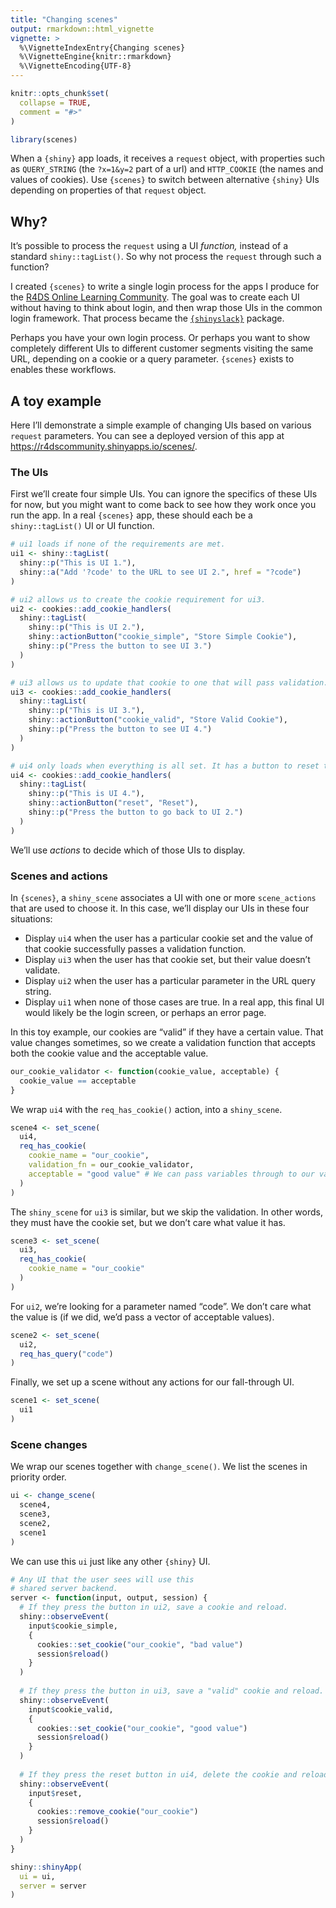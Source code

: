 ```yaml
---
title: "Changing scenes"
output: rmarkdown::html_vignette
vignette: >
  %\VignetteIndexEntry{Changing scenes}
  %\VignetteEngine{knitr::rmarkdown}
  %\VignetteEncoding{UTF-8}
---
```


```r
knitr::opts_chunk$set(
  collapse = TRUE,
  comment = "#>"
)
```

```r
library(scenes)
```

When a `{shiny}` app loads, it receives a `request` object, with properties such as `QUERY_STRING` (the `?x=1&y=2` part of a url) and `HTTP_COOKIE` (the names and values of cookies).
Use `{scenes}` to switch between alternative `{shiny}` UIs depending on properties of that `request` object.

## Why?

It's possible to process the `request` using a UI *function,* instead of a standard `shiny::tagList()`.
So why not process the `request` through such a function?

I created `{scenes}` to write a single login process for the apps I produce for the [R4DS Online Learning Community](https://r4ds.io).
The goal was to create each UI without having to think about login, and then wrap those UIs in the common login framework.
That process became the [`{shinyslack}`](https://r4ds.io/shinyslackgh) package.

Perhaps you have your own login process.
Or perhaps you want to show completely different UIs to different customer segments visiting the same URL, depending on a cookie or a query parameter.
`{scenes}` exists to enables these workflows.

## A toy example

Here I'll demonstrate a simple example of changing UIs based on various `request` parameters.
You can see a deployed version of this app at <https://r4dscommunity.shinyapps.io/scenes/>.

### The UIs

First we'll create four simple UIs.
You can ignore the specifics of these UIs for now, but you might want to come back to see how they work once you run the app.
In a real `{scenes}` app, these should each be a `shiny::tagList()` UI or UI function.

```r
# ui1 loads if none of the requirements are met.
ui1 <- shiny::tagList(
  shiny::p("This is UI 1."),
  shiny::a("Add '?code' to the URL to see UI 2.", href = "?code")
)

# ui2 allows us to create the cookie requirement for ui3.
ui2 <- cookies::add_cookie_handlers(
  shiny::tagList(
    shiny::p("This is UI 2."),
    shiny::actionButton("cookie_simple", "Store Simple Cookie"),
    shiny::p("Press the button to see UI 3.")
  )
)

# ui3 allows us to update that cookie to one that will pass validation.
ui3 <- cookies::add_cookie_handlers(
  shiny::tagList(
    shiny::p("This is UI 3."),
    shiny::actionButton("cookie_valid", "Store Valid Cookie"),
    shiny::p("Press the button to see UI 4.")
  )
)

# ui4 only loads when everything is all set. It has a button to reset things.
ui4 <- cookies::add_cookie_handlers(
  shiny::tagList(
    shiny::p("This is UI 4."),
    shiny::actionButton("reset", "Reset"),
    shiny::p("Press the button to go back to UI 2.")
  )
)
```

We'll use *actions* to decide which of those UIs to display.

### Scenes and actions

In `{scenes}`, a `shiny_scene` associates a UI with one or more `scene_actions` that are used to choose it.
In this case, we'll display our UIs in these four situations:

-   Display `ui4` when the user has a particular cookie set and the value of that cookie successfully passes a validation function.
-   Display `ui3` when the user has that cookie set, but their value doesn't validate.
-   Display `ui2` when the user has a particular parameter in the URL query string.
-   Display `ui1` when none of those cases are true. In a real app, this final UI would likely be the login screen, or perhaps an error page.

In this toy example, our cookies are "valid" if they have a certain value.
That value changes sometimes, so we create a validation function that accepts both the cookie value and the acceptable value.

```r
our_cookie_validator <- function(cookie_value, acceptable) {
  cookie_value == acceptable
}
```

We wrap `ui4` with the `req_has_cookie()` action, into a `shiny_scene`.

```r
scene4 <- set_scene(
  ui4,
  req_has_cookie(
    cookie_name = "our_cookie",
    validation_fn = our_cookie_validator,
    acceptable = "good value" # We can pass variables through to our validator.
  )
)
```

The `shiny_scene` for `ui3` is similar, but we skip the validation.
In other words, they must have the cookie set, but we don't care what value it has.

```r
scene3 <- set_scene(
  ui3,
  req_has_cookie(
    cookie_name = "our_cookie"
  )
)
```

For `ui2`, we're looking for a parameter named "code".
We don't care what the value is (if we did, we'd pass a vector of acceptable values).

```r
scene2 <- set_scene(
  ui2,
  req_has_query("code")
)
```

Finally, we set up a scene without any actions for our fall-through UI.

```r
scene1 <- set_scene(
  ui1
)
```

### Scene changes

We wrap our scenes together with `change_scene()`.
We list the scenes in priority order.

```r
ui <- change_scene(
  scene4,
  scene3,
  scene2,
  scene1
)
```

We can use this `ui` just like any other `{shiny}` UI.

```r
# Any UI that the user sees will use this
# shared server backend.
server <- function(input, output, session) {
  # If they press the button in ui2, save a cookie and reload.
  shiny::observeEvent(
    input$cookie_simple,
    {
      cookies::set_cookie("our_cookie", "bad value")
      session$reload()
    }
  )
  
  # If they press the button in ui3, save a "valid" cookie and reload.
  shiny::observeEvent(
    input$cookie_valid,
    {
      cookies::set_cookie("our_cookie", "good value")
      session$reload()
    }
  )
  
  # If they press the reset button in ui4, delete the cookie and reload.
  shiny::observeEvent(
    input$reset,
    {
      cookies::remove_cookie("our_cookie")
      session$reload()
    }
  )
}

shiny::shinyApp(
  ui = ui,
  server = server
)
```
